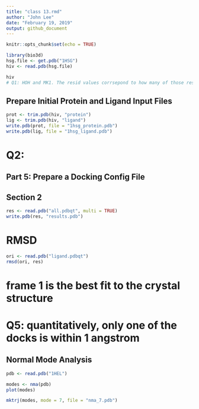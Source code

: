 ```yaml
---
title: "class 13.rmd"
author: "John Lee"
date: "February 19, 2019"
output: github_document
---
```


```r
knitr::opts_chunk$set(echo = TRUE)
```

```r
library(bio3d)
hsg.file <- get.pdb("1HSG")
hiv <- read.pdb(hsg.file)
```

```r
hiv
# Q1: HOH and MK1. The resid values corrsepond to how many of those residues exist in the structure.
```

## Prepare Initial Protein and Ligand Input Files
```r
prot <- trim.pdb(hiv, "protein")
lig <- trim.pdb(hiv, "ligand")
write.pdb(prot, file = "1hsg_protein.pdb")
write.pdb(lig, file = "1hsg_ligand.pdb")

```

# Q2:

## Part 5: Prepare a Docking Config File



## Section 2
```r
res <- read.pdb("all.pdbqt", multi = TRUE)
write.pdb(res, "results.pdb")
```


# RMSD
```r
ori <- read.pdb("ligand.pdbqt")
rmsd(ori, res)
```

# frame 1 is the best fit to the crystal structure
# Q5: quantitatively, only one of the docks is within 1 angstrom



## Normal Mode Analysis
```r
pdb <- read.pdb("1HEL")

modes <- nma(pdb)
plot(modes)
```

```r
mktrj(modes, mode = 7, file = "nma_7.pdb")
```

